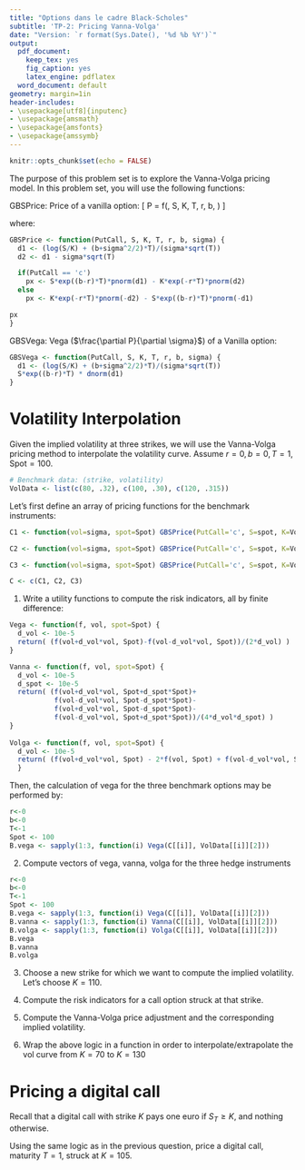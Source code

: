 ```yaml
---
title: "Options dans le cadre Black-Scholes"
subtitle: 'TP-2: Pricing Vanna-Volga'
date: "Version: `r format(Sys.Date(), '%d %b %Y')`"
output:
  pdf_document:
    keep_tex: yes
    fig_caption: yes
    latex_engine: pdflatex
  word_document: default
geometry: margin=1in
header-includes:
- \usepackage[utf8]{inputenc}
- \usepackage{amsmath}
- \usepackage{amsfonts}
- \usepackage{amssymb}
---
```


```r
knitr::opts_chunk$set(echo = FALSE)
```
The purpose of this problem set is to explore the Vanna-Volga pricing model. In this problem set, you will use the following functions:

GBSPrice: Price of a vanilla option:
\[
P = f(\text{PutCall}, S, K, T, r, b, \sigma)
\]

where:
\begin{description}
\item[PutCall] 'c' for a call, 'p' for a put
\item[$b$] cost of carry: ridk free rate $r$ less dividend yield $d$
\item[$r$] risk-free rate
\end{description}

```r
GBSPrice <- function(PutCall, S, K, T, r, b, sigma) {
  d1 <- (log(S/K) + (b+sigma^2/2)*T)/(sigma*sqrt(T))
  d2 <- d1 - sigma*sqrt(T)

  if(PutCall == 'c')  
    px <- S*exp((b-r)*T)*pnorm(d1) - K*exp(-r*T)*pnorm(d2)
  else
    px <- K*exp(-r*T)*pnorm(-d2) - S*exp((b-r)*T)*pnorm(-d1)

px
}
```

GBSVega: Vega ($\frac{\partial P}{\partial \sigma}$) of a Vanilla option:

```r
GBSVega <- function(PutCall, S, K, T, r, b, sigma) {
  d1 <- (log(S/K) + (b+sigma^2/2)*T)/(sigma*sqrt(T))
  S*exp((b-r)*T) * dnorm(d1)
}
```

# Volatility Interpolation

Given the implied volatility at three strikes, we will use the Vanna-Volga pricing method to interpolate the
volatility curve. Assume $r=0, b=0, T=1, \mbox{Spot} = 100$.

```r
# Benchmark data: (strike, volatility)
VolData <- list(c(80, .32), c(100, .30), c(120, .315))
```

Let's first define an array of pricing functions for the 
benchmark instruments:

```r
C1 <- function(vol=sigma, spot=Spot) GBSPrice(PutCall='c', S=spot, K=VolData[[1]][1], T=T, r=r, b=b, sigma=vol)

C2 <- function(vol=sigma, spot=Spot) GBSPrice(PutCall='c', S=spot, K=VolData[[2]][1], T=T, r=r, b=b, sigma=vol)

C3 <- function(vol=sigma, spot=Spot) GBSPrice(PutCall='c', S=spot, K=VolData[[3]][1], T=T, r=r, b=b, sigma=vol)

C <- c(C1, C2, C3)
```

1. Write a utility functions to compute the risk indicators,
 all by finite difference:
 
```r
Vega <- function(f, vol, spot=Spot) {
  d_vol <- 10e-5
  return( (f(vol+d_vol*vol, Spot)-f(vol-d_vol*vol, Spot))/(2*d_vol) )
}

Vanna <- function(f, vol, spot=Spot) {
  d_vol <- 10e-5
  d_spot <- 10e-5
  return( (f(vol+d_vol*vol, Spot+d_spot*Spot)+
           f(vol-d_vol*vol, Spot-d_spot*Spot)-
           f(vol+d_vol*vol, Spot-d_spot*Spot)-
           f(vol-d_vol*vol, Spot+d_spot*Spot))/(4*d_vol*d_spot) )
}
  
Volga <- function(f, vol, spot=Spot) {
  d_vol <- 10e-5
  return( (f(vol+d_vol*vol, Spot) - 2*f(vol, Spot) + f(vol-d_vol*vol, Spot))/d_vol**2 )
  }
```

Then, the calculation of vega for the three benchmark options may be performed by:

```r
r<-0
b<-0
T<-1
Spot <- 100
B.vega <- sapply(1:3, function(i) Vega(C[[i]], VolData[[i]][2]))
```

2. Compute vectors of vega, vanna, volga for the three hedge instruments

```r
r<-0
b<-0
T<-1
Spot <- 100
B.vega <- sapply(1:3, function(i) Vega(C[[i]], VolData[[i]][2]))
B.vanna <- sapply(1:3, function(i) Vanna(C[[i]], VolData[[i]][2]))
B.volga <- sapply(1:3, function(i) Volga(C[[i]], VolData[[i]][2]))
B.vega
B.vanna
B.volga
```

3. Choose a new strike for which we want to compute the implied volatility.
Let's choose $K=110$.

4. Compute the risk indicators for a call option struck at that strike. 
    
5. Compute the Vanna-Volga price adjustment and the corresponding implied volatility.
    

6. Wrap the above logic in a function in order to
interpolate/extrapolate the vol curve from $K=70$ to $K=130$

# Pricing a digital call

Recall that a digital call with strike $K$ pays one euro if $S_T \geq K$, and nothing otherwise.

Using the same logic as in the previous question, price a digital call, maturity $T=1$, struck at $K=105$. 

